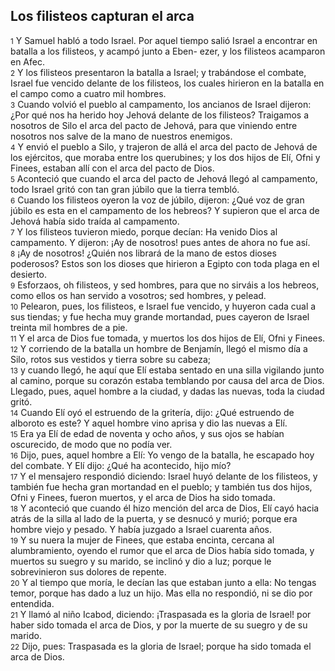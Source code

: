 == Los filisteos capturan el arca ==

{{anchor|1}} <small>1</small> Y Samuel habló a todo Israel. Por aquel tiempo salió Israel a encontrar en batalla a los filisteos, y acampó junto a Eben- ezer, y los filisteos acamparon en Afec.<br>
{{anchor|2}} <small>2</small> Y los filisteos presentaron la batalla a Israel; y trabándose el combate, Israel fue vencido delante de los filisteos, los cuales hirieron en la batalla en el campo como a cuatro mil hombres.<br>
{{anchor|3}} <small>3</small> Cuando volvió el pueblo al campamento, los ancianos de Israel dijeron: ¿Por qué nos ha herido hoy Jehová delante de los filisteos? Traigamos a nosotros de Silo el arca del pacto de Jehová, para que viniendo entre nosotros nos salve de la mano de nuestros enemigos.<br>
{{anchor|4}} <small>4</small> Y envió el pueblo a Silo, y trajeron de allá el arca del pacto de Jehová de los ejércitos, que moraba entre los querubines; y los dos hijos de Elí, Ofni y Finees, estaban allí con el arca del pacto de Dios.<br>
{{anchor|5}} <small>5</small> Aconteció que cuando el arca del pacto de Jehová llegó al campamento, todo Israel gritó con tan gran júbilo que la tierra tembló.<br>
{{anchor|6}} <small>6</small> Cuando los filisteos oyeron la voz de júbilo, dijeron: ¿Qué voz de gran júbilo es esta en el campamento de los hebreos? Y supieron que el arca de Jehová había sido traída al campamento.<br>
{{anchor|7}} <small>7</small> Y los filisteos tuvieron miedo, porque decían: Ha venido Dios al campamento. Y dijeron: ¡Ay de nosotros! pues antes de ahora no fue así.<br>
{{anchor|8}} <small>8</small> ¡Ay de nosotros! ¿Quién nos librará de la mano de estos dioses poderosos? Estos son los dioses que hirieron a Egipto con toda plaga en el desierto.<br>
{{anchor|9}} <small>9</small> Esforzaos, oh filisteos, y sed hombres, para que no sirváis a los hebreos, como ellos os han servido a vosotros; sed hombres, y pelead.<br>
{{anchor|10}} <small>10</small> Pelearon, pues, los filisteos, e Israel fue vencido, y huyeron cada cual a sus tiendas; y fue hecha muy grande mortandad, pues cayeron de Israel treinta mil hombres de a pie.<br>
{{anchor|11}} <small>11</small> Y el arca de Dios fue tomada, y muertos los dos hijos de Elí, Ofni y Finees.<br>
{{anchor|12}} <small>12</small> Y corriendo de la batalla un hombre de Benjamín, llegó el mismo día a Silo, rotos sus vestidos y tierra sobre su cabeza;<br>
{{anchor|13}} <small>13</small> y cuando llegó, he aquí que Elí estaba sentado en una silla vigilando junto al camino, porque su corazón estaba temblando por causa del arca de Dios. Llegado, pues, aquel hombre a la ciudad, y dadas las nuevas, toda la ciudad gritó.<br>
{{anchor|14}} <small>14</small> Cuando Elí oyó el estruendo de la gritería, dijo: ¿Qué estruendo de alboroto es este? Y aquel hombre vino aprisa y dio las nuevas a Elí.<br>
{{anchor|15}} <small>15</small> Era ya Elí de edad de noventa y ocho años, y sus ojos se habían oscurecido, de modo que no podía ver.<br>
{{anchor|16}} <small>16</small> Dijo, pues, aquel hombre a Elí: Yo vengo de la batalla, he escapado hoy del combate. Y Elí dijo: ¿Qué ha acontecido, hijo mío?<br>
{{anchor|17}} <small>17</small> Y el mensajero respondió diciendo: Israel huyó delante de los filisteos, y también fue hecha gran mortandad en el pueblo; y también tus dos hijos, Ofni y Finees, fueron muertos, y el arca de Dios ha sido tomada.<br>
{{anchor|18}} <small>18</small> Y aconteció que cuando él hizo mención del arca de Dios, Elí cayó hacia atrás de la silla al lado de la puerta, y se desnucó y murió; porque era hombre viejo y pesado. Y había juzgado a Israel cuarenta años.<br>
{{anchor|19}} <small>19</small> Y su nuera la mujer de Finees, que estaba encinta, cercana al alumbramiento, oyendo el rumor que el arca de Dios había sido tomada, y muertos su suegro y su marido, se inclinó y dio a luz; porque le sobrevinieron sus dolores de repente.<br>
{{anchor|20}} <small>20</small> Y al tiempo que moría, le decían las que estaban junto a ella: No tengas temor, porque has dado a luz un hijo. Mas ella no respondió, ni se dio por entendida.<br>
{{anchor|21}} <small>21</small> Y llamó al niño Icabod, diciendo: ¡Traspasada es la gloria de Israel! por haber sido tomada el arca de Dios, y por la muerte de su suegro y de su marido.<br>
{{anchor|22}} <small>22</small> Dijo, pues: Traspasada es la gloria de Israel; porque ha sido tomada el arca de Dios.<br>

